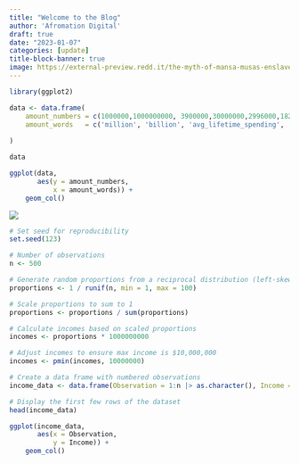 ```yaml
---
title: "Welcome to the Blog"
author: 'Afromation Digital'
draft: true
date: "2023-01-07"
categories: [update]
title-block-banner: true
image: https://external-preview.redd.it/the-myth-of-mansa-musas-enslaved-entourage-v0-2eHtJisctiZgvrpMvt2GrWp6GEOZyl0b3caWQ8APuWs.jpg?auto=webp&s=1ddd79e03c7cf4ca28b3c278fa2844e9d9bb6ea8
---
```

```r
library(ggplot2)
```

```r
data <- data.frame(
    amount_numbers = c(1000000,1000000000, 3900000,30000000,2996000,1828000,2244000,3928000),
    amount_words   = c('million', 'billion', 'avg_lifetime_spending', 'avg_lifetime_earnings', 'Median household income_white', 'Median household income_african','Median household income_hispanic','Median household income_asian')
    
)

data
```

```r
ggplot(data,
       aes(y = amount_numbers,
           x = amount_words)) + 
    geom_col()
```

![](https://external-preview.redd.it/the-myth-of-mansa-musas-enslaved-entourage-v0-2eHtJisctiZgvrpMvt2GrWp6GEOZyl0b3caWQ8APuWs.jpg?auto=webp&s=1ddd79e03c7cf4ca28b3c278fa2844e9d9bb6ea8)

```r
# Set seed for reproducibility
set.seed(123)

# Number of observations
n <- 500

# Generate random proportions from a reciprocal distribution (left-skewed)
proportions <- 1 / runif(n, min = 1, max = 100)

# Scale proportions to sum to 1
proportions <- proportions / sum(proportions)

# Calculate incomes based on scaled proportions
incomes <- proportions * 1000000000

# Adjust incomes to ensure max income is $10,000,000
incomes <- pmin(incomes, 10000000)

# Create a data frame with numbered observations
income_data <- data.frame(Observation = 1:n |> as.character(), Income = incomes)

# Display the first few rows of the dataset
head(income_data)
```

```r
ggplot(income_data,
       aes(x = Observation,
           y = Income)) +
    geom_col()
```
